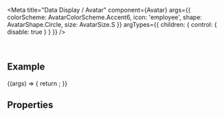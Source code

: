 
<Meta
  title="Data Display / Avatar"
  component={Avatar}
  args={{
    colorScheme: AvatarColorScheme.Accent6,
    icon: 'employee',
    shape: AvatarShape.Circle,
    size: AvatarSize.S
  }}
  argTypes={{
    children: { control: { disable: true } }
  }}
/>

<DocsHeader />

<br />

## Example

<Canvas>
  <Story name="Default">
    {(args) => {
      return <Avatar {...args} />;
    }}
  </Story>
</Canvas>

## Properties

<ArgsTable story="." />
